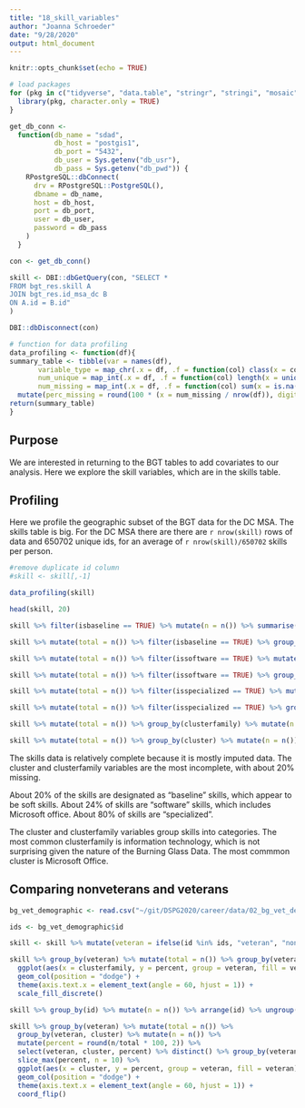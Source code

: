 ```yaml
---
title: "18_skill_variables"
author: "Joanna Schroeder"
date: "9/28/2020"
output: html_document
---
```


```r
knitr::opts_chunk$set(echo = TRUE)
```

```r
# load packages 
for (pkg in c("tidyverse", "data.table", "stringr", "stringi", "mosaic", "dplyr", "readr","gt", 'lubridate')) {
  library(pkg, character.only = TRUE)
}

get_db_conn <-
  function(db_name = "sdad",
           db_host = "postgis1",
           db_port = "5432",
           db_user = Sys.getenv("db_usr"),
           db_pass = Sys.getenv("db_pwd")) {
    RPostgreSQL::dbConnect(
      drv = RPostgreSQL::PostgreSQL(),
      dbname = db_name,
      host = db_host,
      port = db_port,
      user = db_user,
      password = db_pass
    )
  }

con <- get_db_conn()

skill <- DBI::dbGetQuery(con, "SELECT *
FROM bgt_res.skill A
JOIN bgt_res.id_msa_dc B
ON A.id = B.id"
)

DBI::dbDisconnect(con)
```


```r
# function for data profiling
data_profiling <- function(df){
summary_table <- tibble(var = names(df),
       variable_type = map_chr(.x = df, .f = function(col) class(x = col)),                 
       num_unique = map_int(.x = df, .f = function(col) length(x = unique(x = col))),
       num_missing = map_int(.x = df, .f = function(col) sum(x = is.na(x = col)))) %>%
  mutate(perc_missing = round(100 * (x = num_missing / nrow(df)), digits = 2L))
return(summary_table)
}
```

## Purpose

We are interested in returning to the BGT tables to add covariates to our analysis. Here we explore the skill variables, which are in the skills table. 

## Profiling

Here we profile the geographic subset of the BGT data for the DC MSA. The skills table is big. For the DC MSA there are there are `r nrow(skill)` rows of data and 650702 unique ids, for an average of `r nrow(skill)/650702` skills per person.

```r
#remove duplicate id column
#skill <- skill[,-1]

data_profiling(skill)

head(skill, 20)

skill %>% filter(isbaseline == TRUE) %>% mutate(n = n()) %>% summarise(percent = n/21591463) %>% distinct()

skill %>% mutate(total = n()) %>% filter(isbaseline == TRUE) %>% group_by(skill) %>% mutate(n = n()) %>% summarise(percent = (n/total)*100) %>% distinct() %>% arrange(-percent)

skill %>% mutate(total = n()) %>% filter(issoftware == TRUE) %>% mutate(n = n()) %>% summarise(percent = n/total) %>% distinct()

skill %>% mutate(total = n()) %>% filter(issoftware == TRUE) %>% group_by(skill) %>% mutate(n = n()) %>% summarise(percent = (n/total)*100) %>% distinct() %>% arrange(-percent)

skill %>% mutate(total = n()) %>% filter(isspecialized == TRUE) %>% mutate(n = n()) %>% summarise(percent = n/total) %>% distinct()

skill %>% mutate(total = n()) %>% filter(isspecialized == TRUE) %>% group_by(skill) %>% mutate(n = n()) %>% summarise(percent = (n/total)*100) %>% distinct() %>% arrange(-percent)

skill %>% mutate(total = n()) %>% group_by(clusterfamily) %>% mutate(n = n()) %>% summarise(percent = (n/total) * 100) %>% distinct() %>% arrange(-percent)

skill %>% mutate(total = n()) %>% group_by(cluster) %>% mutate(n = n()) %>% summarise(percent = (n/total) * 100) %>% distinct() %>% arrange(-percent)
```

The skills data is relatively complete because it is mostly imputed data. The cluster and clusterfamily variables are the most incomplete, with about 20% missing. 

About 20% of the skills are designated as "baseline" skills, which appear to be soft skills. About 24% of skills are "software" skills, which includes Microsoft office. About 80% of skills are "specialized". 

The cluster and clusterfamily variables group skills into categories. The most common clusterfamily is information technology, which is not surprising given the nature of the Burning Glass Data. The most commmon cluster is Microsoft Office.

## Comparing nonveterans and veterans

```r
bg_vet_demographic <- read.csv("~/git/DSPG2020/career/data/02_bg_vet_demographic.csv")

ids <- bg_vet_demographic$id

skill <- skill %>% mutate(veteran = ifelse(id %in% ids, "veteran", "nonveteran")) 

skill %>% group_by(veteran) %>% mutate(total = n()) %>% group_by(veteran, clusterfamily) %>% mutate(n = n()) %>% mutate(percent = round(n/total * 100, 2)) %>% select(veteran, clusterfamily, percent) %>% distinct() %>%
  ggplot(aes(x = clusterfamily, y = percent, group = veteran, fill = veteran)) +
  geom_col(position = "dodge") +
  theme(axis.text.x = element_text(angle = 60, hjust = 1)) +
  scale_fill_discrete()

skill %>% group_by(id) %>% mutate(n = n()) %>% arrange(id) %>% ungroup() %>% group_by(veteran) %>% summarise(mean = mean(n), median = median(n))

skill %>% group_by(veteran) %>% mutate(total = n()) %>% 
  group_by(veteran, cluster) %>% mutate(n = n()) %>% 
  mutate(percent = round(n/total * 100, 2)) %>% 
  select(veteran, cluster, percent) %>% distinct() %>% group_by(veteran) %>%
  slice_max(percent, n = 10) %>%
  ggplot(aes(x = cluster, y = percent, group = veteran, fill = veteran)) +
  geom_col(position = "dodge") +
  theme(axis.text.x = element_text(angle = 60, hjust = 1)) +
  coord_flip()

```

